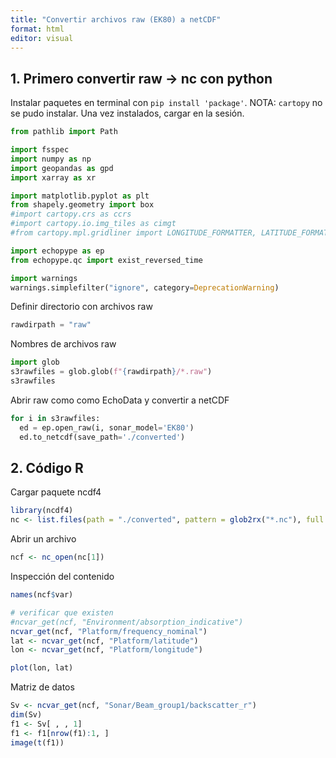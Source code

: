 ```yaml
---
title: "Convertir archivos raw (EK80) a netCDF"
format: html
editor: visual
---
```


## 1. Primero convertir raw -\> nc con python

Instalar paquetes en terminal con `pip install 'package'`. NOTA: `cartopy` no se pudo instalar. Una vez instalados, cargar en la sesión.

```python
from pathlib import Path

import fsspec
import numpy as np
import geopandas as gpd
import xarray as xr

import matplotlib.pyplot as plt
from shapely.geometry import box
#import cartopy.crs as ccrs
#import cartopy.io.img_tiles as cimgt
#from cartopy.mpl.gridliner import LONGITUDE_FORMATTER, LATITUDE_FORMATTER

import echopype as ep
from echopype.qc import exist_reversed_time

import warnings
warnings.simplefilter("ignore", category=DeprecationWarning)
```

Definir directorio con archivos raw

```python
rawdirpath = "raw"
```

Nombres de archivos raw

```python
import glob
s3rawfiles = glob.glob(f"{rawdirpath}/*.raw")
s3rawfiles
```

Abrir raw como como EchoData y convertir a netCDF

```python
for i in s3rawfiles:
  ed = ep.open_raw(i, sonar_model='EK80')
  ed.to_netcdf(save_path='./converted')
```

## 2. Código R

Cargar paquete ncdf4

```r
library(ncdf4)
nc <- list.files(path = "./converted", pattern = glob2rx("*.nc"), full.names = TRUE)
```

Abrir un archivo

```r
ncf <- nc_open(nc[1])
```

Inspección del contenido

```r
names(ncf$var)

# verificar que existen
#ncvar_get(ncf, "Environment/absorption_indicative")
ncvar_get(ncf, "Platform/frequency_nominal")
lat <- ncvar_get(ncf, "Platform/latitude")
lon <- ncvar_get(ncf, "Platform/longitude")

plot(lon, lat)
```

Matriz de datos

```r
Sv <- ncvar_get(ncf, "Sonar/Beam_group1/backscatter_r")
dim(Sv)
f1 <- Sv[ , , 1]
f1 <- f1[nrow(f1):1, ]
image(t(f1))
```
